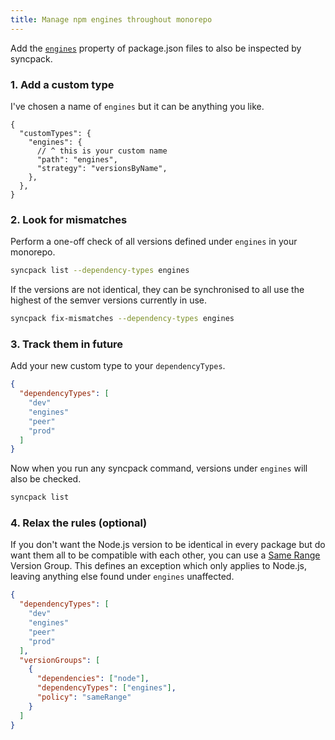 ```yaml
---
title: Manage npm engines throughout monorepo
---
```



Add the [`engines`](HREF_ENGINES) property of package.json files to also be inspected by syncpack.

### 1. Add a custom type

I've chosen a name of `engines` but it can be anything you like.

```jsonc title=".syncpackrc.json"
{
  "customTypes": {
    "engines": {
      // ^ this is your custom name
      "path": "engines",
      "strategy": "versionsByName",
    },
  },
}
```

### 2. Look for mismatches

Perform a one-off check of all versions defined under `engines` in your monorepo.

```bash
syncpack list --dependency-types engines
```

If the versions are not identical, they can be synchronised to all use the highest of the semver versions currently in use.

```bash
syncpack fix-mismatches --dependency-types engines
```

### 3. Track them in future

Add your new custom type to your `dependencyTypes`.

```json title=".syncpackrc.json"
{
  "dependencyTypes": [
    "dev"
    "engines"
    "peer"
    "prod"
  ]
}
```

Now when you run any syncpack command, versions under `engines` will also be checked.

```bash
syncpack list
```

### 4. Relax the rules (optional)

If you don't want the Node.js version to be identical in every package but do want them all to be compatible with each other, you can use a [Same Range](VERSION_GROUP_SAME_RANGE) Version Group. This defines an exception which only applies to Node.js, leaving anything else found under `engines` unaffected.

```json title=".syncpackrc.json"
{
  "dependencyTypes": [
    "dev"
    "engines"
    "peer"
    "prod"
  ],
  "versionGroups": [
    {
      "dependencies": ["node"],
      "dependencyTypes": ["engines"],
      "policy": "sameRange"
    }
  ]
}
```
